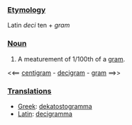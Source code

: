===[[Etymology]]===

Latin ''deci'' ten + ''gram''

===[[Noun]]===

# A meaturement of 1/100th of a [[gram]].

<<== [[centigram]] - [[decigram]] - [[gram]] ==>>

===[[Translations]]===

*[[Greek]]: [[dekatostogramma]]
*[[Latin]]: [[decigramma]]